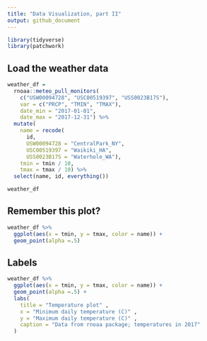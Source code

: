 ```yaml
---
title: "Data Visualization, part II"
output: github_document
---
```


```r
library(tidyverse)
library(patchwork)
```

## Load the weather data

```r
weather_df = 
  rnoaa::meteo_pull_monitors(
    c("USW00094728", "USC00519397", "USS0023B17S"),
    var = c("PRCP", "TMIN", "TMAX"), 
    date_min = "2017-01-01",
    date_max = "2017-12-31") %>%
  mutate(
    name = recode(
      id, 
      USW00094728 = "CentralPark_NY", 
      USC00519397 = "Waikiki_HA",
      USS0023B17S = "Waterhole_WA"),
    tmin = tmin / 10,
    tmax = tmax / 10) %>%
  select(name, id, everything())

weather_df
```

## Remember this plot?
```r
weather_df %>% 
  ggplot(aes(x = tmin, y = tmax, color = name)) +
  geom_point(alpha =.5)
```

## Labels
```r
weather_df %>% 
  ggplot(aes(x = tmin, y = tmax, color = name)) +
  geom_point(alpha =.5) +
  labs(
    title = "Temperature plot" ,
    x = "Minimum daily temperature (C)" ,
    y = "Maximum daily temperature (C)" ,
    caption = "Data from rnoaa package; temperatures in 2017"
  )
```


